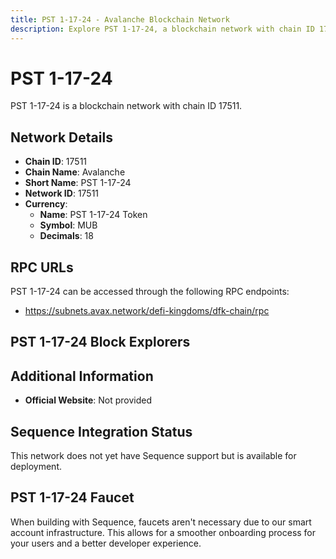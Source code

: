 ```yaml
--- 
title: PST 1-17-24 - Avalanche Blockchain Network
description: Explore PST 1-17-24, a blockchain network with chain ID 17511. Learn about its native currency, PST 1-17-24 Token, and how to interact with the network.
---
```


# PST 1-17-24

PST 1-17-24 is a blockchain network with chain ID 17511.

## Network Details

- **Chain ID**: 17511
- **Chain Name**: Avalanche
- **Short Name**: PST 1-17-24
- **Network ID**: 17511
- **Currency**: 
  - **Name**: PST 1-17-24 Token
  - **Symbol**: MUB
  - **Decimals**: 18

## RPC URLs

PST 1-17-24 can be accessed through the following RPC endpoints:

- https://subnets.avax.network/defi-kingdoms/dfk-chain/rpc

## PST 1-17-24 Block Explorers



## Additional Information

- **Official Website**: Not provided

## Sequence Integration Status

This network does not yet have Sequence support but is available for deployment.

## PST 1-17-24 Faucet

When building with Sequence, faucets aren't necessary due to our smart account infrastructure. This allows for a smoother onboarding process for your users and a better developer experience.
